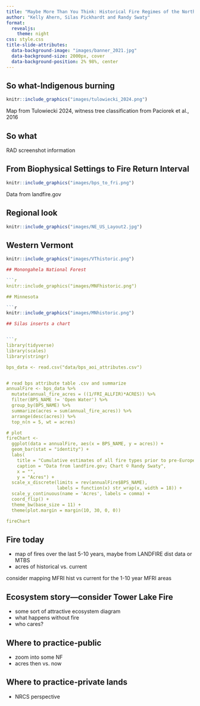 ```yaml
---
title: "Maybe More Than You Think: Historical Fire Regimes of the Northeast United States"
author: "Kelly Ahern, Silas Pickhardt and Randy Swaty"
format: 
  revealjs:
    theme: night
css: style.css
title-slide-attributes: 
  data-background-image: "images/banner_2021.jpg"
  data-background-size: 2000px, cover
  data-background-position: 2% 98%, center
---
```



## So what-Indigenous burning 


```r
knitr::include_graphics("images/tulowiecki_2024.png")
```
 

Map from Tulowiecki 2024, witness tree classification from Paciorek et al., 2016


##  So what

RAD screenshot information

## From Biophysical Settings to Fire Return Interval

```r
knitr::include_graphics("images/bps_to_fri.png")
```

Data from landfire.gov

## Regional look

```r
knitr::include_graphics("images/NE_US_Layout2.jpg")
```

## Western Vermont

```r
knitr::include_graphics("images/VThistoric.png")

## Monongahela National Forest

```r
knitr::include_graphics("images/MNFhistoric.png")

## Minnesota

```r
knitr::include_graphics("images/MNhistoric.png")

## Silas inserts a chart


```r

library(tidyverse)
library(scales)
library(stringr)

bps_data <- read.csv("data/bps_aoi_attributes.csv")


# read bps attribute table .csv and summarize
annualFire <- bps_data %>%
  mutate(annual_fire_acres = ((1/FRI_ALLFIR)*ACRES)) %>%
  filter(BPS_NAME != 'Open Water') %>%
  group_by(BPS_NAME) %>%
  summarize(acres = sum(annual_fire_acres)) %>%
  arrange(desc(acres)) %>%
  top_n(n = 5, wt = acres)

# plot
fireChart <- 
  ggplot(data = annualFire, aes(x = BPS_NAME, y = acres)) +
  geom_bar(stat = "identity") +
  labs(
    title = "Cumulative estimates of all fire types prior to pre-European colonization",
    caption = "Data from landfire.gov; Chart © Randy Swaty",
    x = "",
    y = "Acres") +
  scale_x_discrete(limits = rev(annualFire$BPS_NAME),
                   labels = function(x) str_wrap(x, width = 18)) +
  scale_y_continuous(name = 'Acres', labels = comma) +
  coord_flip() +
  theme_bw(base_size = 11) +
  theme(plot.margin = margin(10, 30, 0, 0))

fireChart


```

## Fire today

* map of fires over the last 5-10 years, maybe from LANDFIRE dist data or MTBS
* acres of historical vs. current

consider mapping MFRI hist vs current for the 1-10 year MFRI areas

## Ecosystem story---consider Tower Lake Fire

* some sort of attractive ecosystem diagram
* what happens without fire
* who cares?

## Where to practice-public

* zoom into some NF
* acres then vs. now


## Where to practice-private lands

* NRCS perspective






